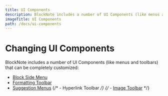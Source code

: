 ```yaml
---
title: UI Components
description: BlockNote includes a number of UI Components (like menus and toolbars) that can be completely customized.
imageTitle: UI Components
path: /docs/ui-components
---
```


# Changing UI Components

BlockNote includes a number of UI Components (like menus and toolbars) that can be completely customized:

- [Block Side Menu](/docs/side-menu)
- [Formatting Toolbar](/docs/formatting-toolbar)
- [Suggestion Menus](/docs/suggestion-menus)
  {/* - Hyperlink Toolbar */}
  {/* - [Image Toolbar](/docs/image-toolbar) */}
